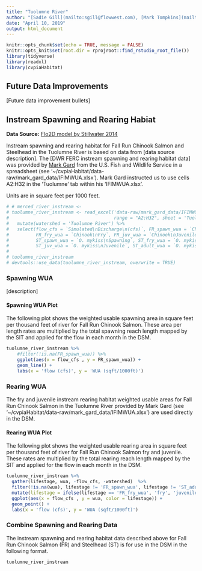 ```yaml
---
title: "Tuolumne River"
author: "[Sadie Gill](mailto:sgill@flowwest.com), [Mark Tompkins](mailto:mtompkins@flowwest.com)"
date: "April 10, 2019"
output: html_document
---
```


```r
knitr::opts_chunk$set(echo = TRUE, message = FALSE)
knitr::opts_knit$set(root.dir = rprojroot::find_rstudio_root_file())
library(tidyverse)
library(readxl)
library(cvpiaHabitat)
```

## Future Data Improvements
[Future data improvement bullets]

## Instream Spawning and Rearing Habiat

**Data Source:**
[Flo2D model by Stillwater 2014](https://s3-us-west-2.amazonaws.com/cvpiahabitat-r-package/cvpia-sit-model-inputs/Stillwater2010_Tuolumne_P-2299-075_71_DP_FLA_AttC_StudyRept_IFIM_AppA-H_140428.pdf)

Instream spawning and rearing habitat for Fall Run Chinook Salmon and Steelhead in the Tuolumne River is based on data from [data source description]. The [DWR FERC instream spawning and rearing habitat data] was provided by [Mark Gard](mailto:mark_gard@fws.gov) from the U.S. Fish and Wildlife Service in a spreadsheet (see '~/cvpiaHabitat/data-raw/mark_gard_data/IFIMWUA.xlsx'). Mark Gard instructed us to use cells A2:H32 in the 'Tuolumne' tab within his 'IFIMWUA.xlsx'.

Units are in square feet per 1000 feet.


```r
# # merced_river_instream <-
# tuolumne_river_instream <- read_excel('data-raw/mark_gard_data/IFIMWUA.xlsx', 
#                                       range = "A2:H32", sheet = 'Tuolumne') %>% 
#   mutate(watershed = 'Tuolumne River') %>% 
#   select(flow_cfs = `Simulated\nDischarge\n(cfs)`, FR_spawn_wua = `Chinook\nSpawning`,
#          FR_fry_wua = `Chinook\nFry`, FR_juv_wua = `Chinook\nJuvenile`, 
#          ST_spawn_wua = `O. mykiss\nSpawning`, ST_fry_wua = `O. mykiss\nFry`, 
#          ST_juv_wua = `O. mykiss\nJuvenile`, ST_adult_wua = `O. mykiss\nAdult`, watershed)
# 
# tuolumne_river_instream
# devtools::use_data(tuolumne_river_instream, overwrite = TRUE)
```

### Spawning WUA 
[description]

#### Spawning WUA Plot
The following plot shows the weighted usable spawning area in square feet per thousand feet of river for Fall Run Chinook Salmon. These area per length rates are multiplied by the total spawning reach length mapped by the SIT and applied for the flow in each month in the DSM.

``` r
tuolumne_river_instream %>% 
    #filter(!is.na(FR_spawn_wua)) %>%
    ggplot(aes(x = flow_cfs , y = FR_spawn_wua)) +
    geom_line() +
    labs(x = 'flow (cfs)', y = 'WUA (sqft/1000ft)')

```

### Rearing WUA
The fry and juvenile instream rearing habitat weighted usable areas for Fall Run Chinook Salmon in the Tuolumne River provided by Mark Gard (see '~/cvpiaHabitat/data-raw/mark_gard_data/IFIMWUA.xlsx') are used directly in the DSM. 

#### Rearing WUA Plot

The following plot shows the weighted usable rearing area in square feet per thousand feet of river for Fall Run Chinook Salmon fry and juvenile. These rates are multiplied by the total rearing reach length mapped by the SIT and applied for the flow in each month in the DSM.
``` r
tuolumne_river_instream %>% 
  gather(lifestage, wua, -flow_cfs, -watershed)  %>% 
  filter(!is.na(wua), lifestage != 'FR_spawn_wua', lifestage != 'ST_adult_wua') %>%
  mutate(lifestage = ifelse(lifestage == 'FR_fry_wua', 'fry', 'juvenile')) %>% 
  ggplot(aes(x = flow_cfs , y = wua, color = lifestage)) +
  geom_point() +
  labs(x = 'flow (cfs)', y = 'WUA (sqft/1000ft)')
```

### Combine Spawning and Rearing Data
The instream spawning and rearing habitat data described above for Fall Run Chinook Salmon (FR) and Steelhead (ST) is for use in the DSM in the following format.
```r
tuolumne_river_instream
```

